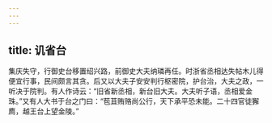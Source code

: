 ```yaml
---
---
---
```

title: 讥省台
---




集庆失守，行御史台移置绍兴路，前御史大夫纳璘再任。时浙省丞相达失帖木儿得便宜行事，民间颇言其贪。后又以大夫子安安判行枢密院，护台治，大夫之政，一听决于院判。有人作诗云：“旧省新丞相，新台旧大夫。大夫听子语，丞相爱金珠。”又有人大书于台之门曰：“苞苴贿赂尚公行，天下承平恐未能。二十四官徒獬廌，越王台上望金陵。”